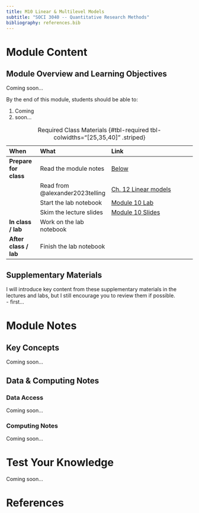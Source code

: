 ```yaml
---
title: M10 Linear & Multilevel Models
subtitle: "SOCI 3040 -- Quantitative Research Methods"
bibliography: references.bib
---
```


# Module Content

::: {.callout-tip}
## Module Overview and Learning Objectives

Coming soon...

By the end of this module, students should be able to:

1. Coming
2. soon...
:::

| When                  | What                            | Link                                                                   |
|:----------------------|:--------------------------------|:-----------------------------------------------------------------------|
| **Prepare for class** | Read the module notes           | [Below](#lecture-notes)                                                 |
|                       | Read from @alexander2023telling | [Ch. 12 Linear models](https://tellingstorieswithdata.com/11-eda.html) |
|                       | Start the lab notebook          | [Module 10 Lab](../labs/lab-week-10/index.qmd)                         |
|                       | Skim the lecture slides         | [Module 10 Slides](../slides/slides-week-10.qmd)                       |
| **In class / lab**    | Work on the lab notebook        |                                                                        |
| **After class / lab** | Finish the lab notebook         |                                                                        |

: Required Class Materials {#tbl-required tbl-colwidths="[25,35,40]" .striped}

::: {.callout-note collapse="true"}
## Supplementary Materials
I will introduce key content from these supplementary materials in the lectures and labs, but I still encourage you to review them if possible.
<br>
- first... 
:::

# Module Notes

## Key Concepts

Coming soon...

## Data & Computing Notes

### Data Access

Coming soon...

### Computing Notes

Coming soon...

# Test Your Knowledge

Coming soon...

# References